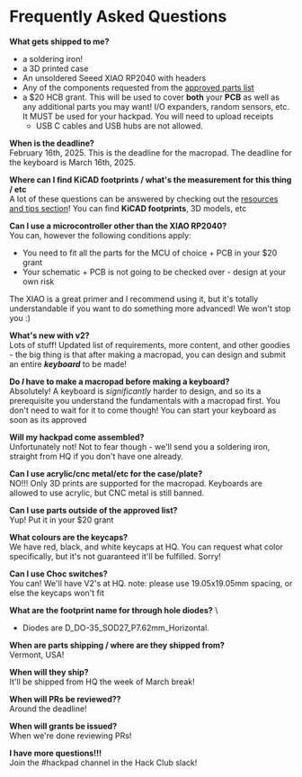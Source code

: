# Frequently Asked Questions

**What gets shipped to me?**
- a soldering iron!
- a 3D printed case
- An unsoldered Seeed XIAO RP2040 with headers
- Any of the components requested from the [approved parts list](/parts)
- a $20 HCB grant. This will be used to cover **both** your **PCB** as well as any additional parts you may want! I/O expanders, random sensors, etc. It MUST be used for your hackpad. You will need to upload receipts
    - USB C cables and USB hubs are not allowed.

**When is the deadline?** \
February 16th, 2025. This is the deadline for the macropad. The deadline for the keyboard is March 16th, 2025.

**Where can I find KiCAD footprints / what's the measurement for this thing / etc** \
A lot of these questions can be answered by checking out the [resources and tips section](/resources)! You can find **KiCAD footprints**, 3D models, etc

**Can I use a microcontroller other than the XIAO RP2040?** \
You can, however the following conditions apply:
- You need to fit all the parts for the MCU of choice + PCB in your $20 grant
- Your schematic + PCB is not going to be checked over - design at your own risk

The XIAO is a great primer and I recommend using it, but it's totally understandable if you want to do something more advanced! We won't stop you :)

**What's new with v2?** \
Lots of stuff! Updated list of requirements, more content, and other goodies - the big thing is that after making a macropad, you can design and submit an entire ***keyboard*** to be made!

**Do *I* have to make a macropad before making a keyboard?** \
Absolutely! A keyboard is *significantly* harder to design, and so its a prerequisite you understand the fundamentals with a macropad first. You don't need to wait for it to come though! You can start your keyboard as soon as its approved

**Will my hackpad come assembled?** \
Unfortunately not! Not to fear though - we'll send you a soldering iron, straight from HQ if you don't have one already.

**Can I use acrylic/cnc metal/etc for the case/plate?** \
NO!!! Only 3D prints are supported for the macropad. Keyboards are allowed to use acrylic, but CNC metal is still banned.

**Can I use parts outside of the approved list?** \
Yup! Put it in your $20 grant

**What colours are the keycaps?** \
We have red, black, and white keycaps at HQ. You can request what color specifically, but it's not guaranteed it'll be fulfilled. Sorry!

**Can I use Choc switches?** \
You can! We'll have V2's at HQ. note: please use 19.05x19.05mm spacing, or else the keycaps won't fit

**What are the footprint name for through hole diodes?** \
- Diodes are D_DO-35_SOD27_P7.62mm_Horizontal.

**When are parts shipping / where are they shipped from?** \
Vermont, USA!

**When will they ship?** \
It'll be shipped from HQ the week of March break!

**When will PRs be reviewed??** \
Around the deadline!

**When will grants be issued?** \
When we're done reviewing PRs!

**I have more questions!!!**  \
Join the #hackpad channel in the Hack Club slack!
